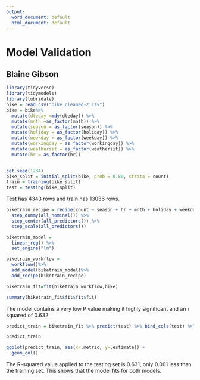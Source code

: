 ```yaml
---
output:
  word_document: default
  html_document: default
---
```

# Model Validation
## Blaine Gibson

```r
library(tidyverse)
library(tidymodels)
library(lubridate) 
bike = read_csv("bike_cleaned-2.csv")
bike = bike%>% 
  mutate(dteday =mdy(dteday)) %>%
  mutate(mnth =as_factor(mnth)) %>%
  mutate(season = as_factor(season)) %>%
  mutate(holiday = as_factor(holiday)) %>%
  mutate(weekday = as_factor(weekday)) %>%
  mutate(workingday = as_factor(workingday)) %>%
  mutate(weathersit = as_factor(weathersit)) %>%
  mutate(hr = as_factor(hr))
  
```

```r
set.seed(1234)
bike_split = initial_split(bike, prob = 0.80, strata = count)
train = training(bike_split)
test = testing(bike_split)

```
Test has 4343 rows and train has 13036 rows.

```r
biketrain_recipe = recipe(count ~ season + hr + mnth + holiday + weekday + workingday + weathersit + temp + atemp + hum + windspeed, train) %>%
  step_dummy(all_nominal()) %>% 
  step_center(all_predictors()) %>% 
  step_scale(all_predictors()) 

biketrain_model = 
  linear_reg() %>%
  set_engine("lm")

biketrain_workflow =
  workflow()%>%
  add_model(biketrain_model)%>%
  add_recipe(biketrain_recipe)

biketrain_fit=fit(biketrain_workflow,bike)

summary(biketrain_fit$fit$fit$fit)

```
The model contains a very low P value making it highly significant and an r squared of 0.632. 
```r
predict_train = biketrain_fit %>% predict(test) %>% bind_cols(test) %>% metrics(truth = count, estimate = .pred)

predict_train
```

```r
ggplot(predict_train, aes(x=.metric, y=.estimate)) +
  geom_col()
```

The R-squared value applied to the testing set is 0.631, only 0.001 less than the training set. This shows that the model fits for both models.
 


